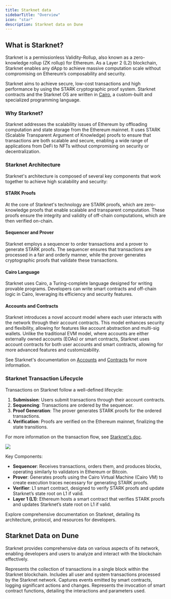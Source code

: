 ```yaml
---
title: Starknet data
sidebarTitle: "Overview"
icon: "star"
description: Starknet data on Dune
---
```


## What is Starknet?

Starknet is a permissionless Validity-Rollup, also known as a zero-knowledge rollup (ZK rollup) for Ethereum. As a Layer 2 (L2) blockchain, Starknet enables any dApp to achieve massive computation scale without compromising on Ethereum’s composability and security.

Starknet aims to achieve secure, low-cost transactions and high performance by using the STARK cryptographic proof system. Starknet contracts and the Starknet OS are written in [Cairo](https://github.com/starkware-libs/cairo), a custom-built and specialized programming language.

### Why Starknet?

Starknet addresses the scalability issues of Ethereum by offloading computation and state storage from the Ethereum mainnet. It uses STARK (Scalable Transparent Argument of Knowledge) proofs to ensure that transactions are both scalable and secure, enabling a wide range of applications from DeFi to NFTs without compromising on security or decentralization.

### Starknet Architecture

Starknet's architecture is composed of several key components that work together to achieve high scalability and security:

#### STARK Proofs

At the core of Starknet's technology are STARK proofs, which are zero-knowledge proofs that enable scalable and transparent computation. These proofs ensure the integrity and validity of off-chain computations, which are then verified on-chain.

#### Sequencer and Prover

Starknet employs a sequencer to order transactions and a prover to generate STARK proofs. The sequencer ensures that transactions are processed in a fair and orderly manner, while the prover generates cryptographic proofs that validate these transactions.

#### Cairo Language

Starknet uses Cairo, a Turing-complete language designed for writing provable programs. Developers can write smart contracts and off-chain logic in Cairo, leveraging its efficiency and security features.

#### Accounts and Contracts

Starknet introduces a novel account model where each user interacts with the network through their account contracts. This model enhances security and flexibility, allowing for features like account abstraction and multi-sig wallets. Unlike the traditional EVM model, where accounts are either externally owned accounts (EOAs) or smart contracts, Starknet uses account contracts for both user accounts and smart contracts, allowing for more advanced features and customizability.

See Starknet's documentation on [Accounts](https://docs.starknet.io/architecture-and-concepts/accounts/introduction/) and [Contracts](https://docs.starknet.io/architecture-and-concepts/smart-contracts/contract-classes/) for more information.

### Starknet Transaction Lifecycle

Transactions on Starknet follow a well-defined lifecycle:

1. **Submission**: Users submit transactions through their account contracts.
2. **Sequencing**: Transactions are ordered by the sequencer.
3. **Proof Generation**: The prover generates STARK proofs for the ordered transactions.
4. **Verification**: Proofs are verified on the Ethereum mainnet, finalizing the state transitions.

For more information on the transaction flow, see [Starknet's doc](https://docs.starknet.io/architecture-and-concepts/network-architecture/transaction-life-cycle/).

<img src="/images/starknet_txn_life.png" />

Key Components:
- **Sequencer**: Receives transactions, orders them, and produces blocks, operating similarly to validators in Ethereum or Bitcoin.
- **Prover**: Generates proofs using the Cairo Virtual Machine (Cairo VM) to create execution traces necessary for generating STARK proofs.
- **Verifier**: L1 smart contract, designed to verify STARK proofs and update Starknet’s state root on L1 if valid.
- **Layer 1 (L1)**: Ethereum hosts a smart contract that verifies STARK proofs and updates Starknet’s state root on L1 if valid.

<CardGroup cols={1}>
  <Card title="Starknet documentation" icon="link" href="https://docs.starknet.io/">
    Explore comprehensive documentation on Starknet, detailing its architecture, protocol, and resources for developers.
  </Card>
</CardGroup>

## Starknet Data on Dune

Starknet provides comprehensive data on various aspects of its network, enabling developers and users to analyze and interact with the blockchain effectively.

<CardGroup cols={2}>
  <Card title="Blocks" icon="cube" href="/data-catalog/starknet/blocks">
    Represents the collection of transactions in a single block within the Starknet
    blockchain.
  </Card>
  
  <Card title="Transactions" icon="message-arrow-up" href="/data-catalog/starknet/transactions">
    Includes all user and system transactions processed by the Starknet network.
  </Card>

  <Card title="Events" icon="bolt" href="/data-catalog/starknet/events">
    Captures events emitted by smart contracts, logging significant actions and changes.
  </Card>

  <Card title="Calls" icon="terminal" href="/data-catalog/starknet/calls">
    Represents the invocation of smart contract functions, detailing the interactions and parameters used.
  </Card>
  
</CardGroup>
